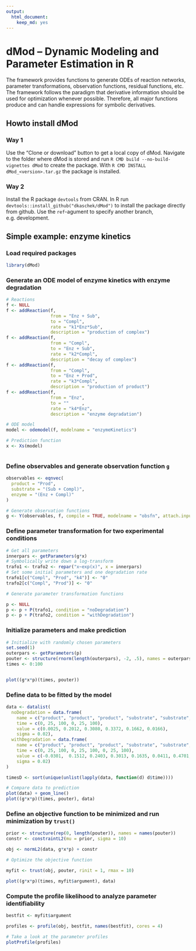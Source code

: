 ```yaml
---
output: 
  html_document: 
    keep_md: yes
---
```

# dMod -- Dynamic Modeling and Parameter Estimation in R

The framework provides functions to generate ODEs of reaction networks, parameter transformations, observation functions, residual functions, etc. The framework follows the paradigm that derivative information should be used for optimization whenever possible. Therefore, all major functions produce and can handle expressions for symbolic derivatives.

## Howto install dMod

### Way 1
Use the "Clone or download" button to get a local copy of dMod. Navigate to the folder where dMod is stored and run `R CMD build --no-build-vignettes dMod` to create the package. With `R CMD INSTALL dMod_<version>.tar.gz` the package is installed.

### Way 2
Install the R package `devtools` from CRAN. In R run `devtools::install_github("dkaschek/dMod")` to install the package directly from github. Use the `ref`-agument to specify another branch, e.g. development.

## Simple example: enzyme kinetics

### Load required packages
```r
library(dMod)
```

### Generate an ODE model of enzyme kinetics with enzyme degradation
```r

# Reactions
f <- NULL
f <- addReaction(f, 
                 from = "Enz + Sub", 
                 to = "Compl", 
                 rate = "k1*Enz*Sub",
                 description = "production of complex")
f <- addReaction(f, 
                 from = "Compl", 
                 to = "Enz + Sub", 
                 rate = "k2*Compl",
                 description = "decay of complex")
f <- addReaction(f, 
                 from = "Compl", 
                 to = "Enz + Prod", 
                 rate = "k3*Compl",
                 description = "production of product")
f <- addReaction(f, 
                 from = "Enz", 
                 to = ""     , 
                 rate = "k4*Enz",
                 description = "enzyme degradation")

# ODE model
model <- odemodel(f, modelname = "enzymeKinetics")

# Prediction function
x <- Xs(model)



```

### Define observables and generate observation function `g`
```r

observables <- eqnvec(
  product = "Prod", 
  substrate = "(Sub + Compl)", 
  enzyme = "(Enz + Compl)"
)

# Generate observation functions
g <- Y(observables, f, compile = TRUE, modelname = "obsfn", attach.input = FALSE)

```

### Define parameter transformation for two experimental conditions
```r

# Get all parameters
innerpars <- getParameters(g*x)
# Symbolically write down a log-transform
trafo1 <- trafo2 <- repar("x~exp(x)", x = innerpars)
# Set some initial parameters and one degradation rate
trafo1[c("Compl", "Prod", "k4")] <- "0"
trafo2[c("Compl", "Prod")] <- "0"

# Generate parameter transformation functions

p <- NULL
p <- p + P(trafo1, condition = "noDegradation")
p <- p + P(trafo2, condition = "withDegradation")

```

### Initialize parameters and make prediction
```r

# Initialize with randomly chosen parameters
set.seed(1)
outerpars <- getParameters(p)
pouter <- structure(rnorm(length(outerpars), -2, .5), names = outerpars)
times <- 0:100


plot((g*x*p)(times, pouter))

```

### Define data to be fitted by the model
```r

data <- datalist(
  noDegradation = data.frame(
    name = c("product", "product", "product", "substrate", "substrate", "substrate"),
    time = c(0, 25, 100, 0, 25, 100),
    value = c(0.0025, 0.2012, 0.3080, 0.3372, 0.1662, 0.0166),
    sigma = 0.02),
  withDegradation = data.frame(
    name = c("product", "product", "product", "substrate", "substrate", "substrate", "enzyme", "enzyme", "enzyme"),
    time = c(0, 25, 100, 0, 25, 100, 0, 25, 100),
    value = c(-0.0301,  0.1512, 0.2403, 0.3013, 0.1635, 0.0411, 0.4701, 0.2001, 0.0383),
    sigma = 0.02)
)

timesD <- sort(unique(unlist(lapply(data, function(d) d$time))))

# Compare data to prediction
plot(data) + geom_line()
plot((g*x*p)(times, pouter), data)

```

### Define an objective function to be minimized and run minimization by `trust()`
```r
prior <- structure(rep(0, length(pouter)), names = names(pouter))
constr <- constraintL2(mu = prior, sigma = 10)

obj <- normL2(data, g*x*p) + constr

# Optimize the objective function

myfit <- trust(obj, pouter, rinit = 1, rmax = 10)

plot((g*x*p)(times, myfit$argument), data)

```


### Compute the profile likelihood to analyze parameter identifiability
```r

bestfit <- myfit$argument

profiles <- profile(obj, bestfit, names(bestfit), cores = 4)

# Take a look at the parameter profiles
plotProfile(profiles)

```


